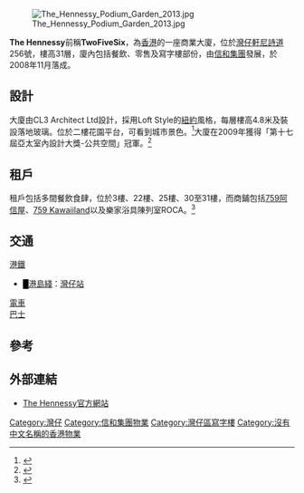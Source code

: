 {{Notability Unreferenced |time=2018-03-28T15:31:06+00:00}}
{{multiple image
| align =right
| direction = horizontal
| footer_align =right
| image1 = The Hennessy (daytime view).JPG
| width1 = 200
| caption1 = 面向[[軒尼詩道|軒尼詩道]]日景
| image2 = The Hennessy 201201.jpg
| width2 = 200
| caption2 = 面向[[莊士敦道|莊士敦道]]夜景
}}
[[File:The_Hennessy_Podium_Garden_2013.jpg|thumb]]

'''The Hennessy'''前稱'''TwoFiveSix'''，為[[香港|香港]]的一座商業大廈，位於[[灣仔|灣仔]][[軒尼詩道|軒尼詩道]]256號，樓高31層，廈內包括餐飲、零售及寫字樓部份，由[[信和集團|信和集團]]發展，於2008年11月落成。

==設計==
大廈由CL3 Architect Ltd設計，採用Loft Style的[[紐約|紐約]]風格，每層樓高4.8米及裝設落地玻璃。位於二樓花園平台，可看到城市景色。<ref>{{cite news|author1=CL3|title=轩尼诗道256号|3=思聯 - CL3|url=http://cl3.com/zh/portfolio/%E8%BD%A9%E5%B0%BC%E8%AF%97%E9%81%93256%E5%8F%B7/|accessdate=2018-03-28|date=2018-03-28|archive-url=https://web.archive.org/web/20180329054103/http://cl3.com/zh/portfolio/%E8%BD%A9%E5%B0%BC%E8%AF%97%E9%81%93256%E5%8F%B7/|archive-date=2018-03-29|dead-url=yes}}</ref>大廈在2009年獲得「第十七屆亞太室內設計大獎-公共空間」冠軍。<ref>{{cite news|author1=亞太區室內設計大獎|title=【2009第十七屆亞太室內設計大獎獲獎名單】|url=https://apida.hk/2017/winners/past/2009/|accessdate=2018-03-28|archive-date=2018-03-28|archive-url=https://web.archive.org/web/20180328231655/https://apida.hk/2017/winners/past/2009/|dead-url=yes}}</ref>

==租戶==
租戶包括多間餐飲食肆，位於3樓、22樓、25樓、30至31樓，而商鋪包括[[759阿信屋|759阿信屋]]、[[759_Kawaiiland|759 Kawaiiland]]以及樂家浴具陳列室ROCA。<ref>{{cite news|title=食廈崛起【最新最靚的食廈，都在灣仔】|url=https://hk.lifestyle.appledaily.com/etw/magazine/article/20100521/3_14050033/%E9%A3%9F%E5%BB%88%E5%B4%9B%E8%B5%B7-%E6%9C%80%E6%96%B0%E6%9C%80%E9%9D%9A%E7%9A%84%E9%A3%9F%E5%BB%88-%E9%83%BD%E5%9C%A8%E7%81%A3%E4%BB%94-|accessdate=2018-03-28|publisher=飲食男女|date=2010-05-21|archive-date=2018-03-29|archive-url=https://web.archive.org/web/20180329054027/https://hk.lifestyle.appledaily.com/etw/magazine/article/20100521/3_14050033/%E9%A3%9F%E5%BB%88%E5%B4%9B%E8%B5%B7-%E6%9C%80%E6%96%B0%E6%9C%80%E9%9D%9A%E7%9A%84%E9%A3%9F%E5%BB%88-%E9%83%BD%E5%9C%A8%E7%81%A3%E4%BB%94-|dead-url=no}}</ref>

==交通==
;[[港鐵|港鐵]]
*<font color="{{港島綫色彩}}">█</font>[[港島綫|港島綫]]：[[灣仔站|灣仔站]]
;[[電車|電車]]
;[[巴士|巴士]]

==參考==
{{reflist}}

== 外部連結 ==
*[http://www.thehennessy.hk/ The Hennessy官方網站]{{Wayback|url=http://www.thehennessy.hk/ |date=20090425153049 }}

{{信和置業}}

[[Category:灣仔|Category:灣仔]]
[[Category:信和集團物業|Category:信和集團物業]]
[[Category:灣仔區寫字樓|Category:灣仔區寫字樓]]
[[Category:沒有中文名稱的香港物業|Category:沒有中文名稱的香港物業]]